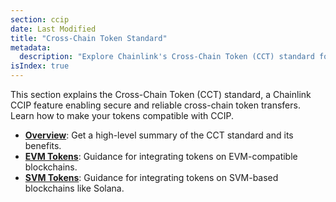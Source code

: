 ```yaml
---
section: ccip
date: Last Modified
title: "Cross-Chain Token Standard"
metadata:
  description: "Explore Chainlink's Cross-Chain Token (CCT) standard for CCIP. Learn how to enable secure, reliable token transfers across EVM and SVM blockchains."
isIndex: true
---
```


This section explains the Cross-Chain Token (CCT) standard, a Chainlink CCIP feature enabling secure and reliable cross-chain token transfers. Learn how to make your tokens compatible with CCIP.

- **[Overview](/ccip/concepts/cross-chain-token/overview)**: Get a high-level summary of the CCT standard and its benefits.
- **[EVM Tokens](/ccip/concepts/cross-chain-token/evm/)**: Guidance for integrating tokens on EVM-compatible blockchains.
- **[SVM Tokens](/ccip/concepts/cross-chain-token/svm/)**: Guidance for integrating tokens on SVM-based blockchains like Solana.
